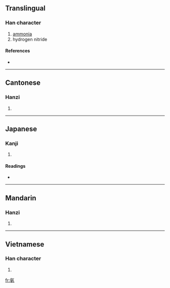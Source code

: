 ==Translingual==

===Han character===
{{Han char|rn=84|rad=气|as=06|sn=10|four=8042<sub>7</sub>|canj=人弓十女 (ONJV)}}

# [[ammonia]]
# hydrogen nitride

====References====
* {{Han ref|kx=0599.151|dkj=17065|hdz=32012.010|uh=6C28|ud=27688|bh=AEF2|bd=44786}}

----

==Cantonese==

===Hanzi===
{{yue-hanzi|jyut=|y=on1}}

# {{defn|Cantonese|sort=气06}}

----

==Japanese==

===Kanji===
{{ja-kanji|grade=|rs=气06}}

# {{defn|Japanese}}

====Readings====
* {{ja-readings|on=[[あん]] (an)|kun=}}

----

==Mandarin==

===Hanzi===
{{cmn-hanzi|pin=[[ān]] ([[an1]])|wg=an<sup>1</sup>}}

# {{defn|Mandarin|sort=气06}}

----

==Vietnamese==

===Han character===
{{vi-hantu|[[an]]|rs=气06}}

# {{defn|Vietnamese|sort=气06}}

[[fr:氨]]